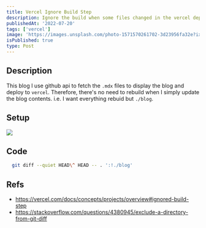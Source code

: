 ```yaml
---
title: Vercel Ignore Build Step
description: Ignore the build when some files changed in the vercel deployement.
publishedAt: '2022-07-20'
tags: ['vercel']
image: 'https://images.unsplash.com/photo-1571570261702-3d23956fa32e?ixlib=rb-1.2.1&ixid=MnwxMjA3fDB8MHxwaG90by1wYWdlfHx8fGVufDB8fHx8&auto=format&fit=crop&w=1296&q=80'
isPublished: true
type: Post
---
```


## Description

This blog I use github api to fetch the `.mdx` files to display the blog and deploy to `vercel`.
Therefore, there's no need to rebuild when I simply update the blog contents.
i.e. I want everything rebuid but `./blog`.

## Setup

![](https://i.imgur.com/vk7Plad.png)

## Code

```bash
  git diff --quiet HEAD\^ HEAD -- . ':!./blog'
```

## Refs

- https://vercel.com/docs/concepts/projects/overview#ignored-build-step
- https://stackoverflow.com/questions/4380945/exclude-a-directory-from-git-diff
